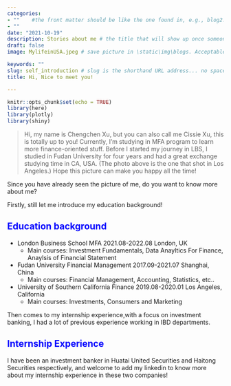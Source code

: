 ```yaml
---
categories:  
- ""    #the front matter should be like the one found in, e.g., blog2.md. It cannot be like the normal Rmd we used
- ""
date: "2021-10-19"
description: Stories about me # the title that will show up once someone gets to this page
draft: false
image: MylifeinUSA.jpeg # save picture in \static\img\blogs. Acceptable formats= jpg, jpeg, or png . Your iPhone pics wont work

keywords: ""
slug: self_introduction # slug is the shorthand URL address... no spaces plz
title: Hi, Nice to meet you!

---
```


```r
knitr::opts_chunk$set(echo = TRUE)
library(here)
library(plotly)
library(shiny)
```

> Hi, my name is Chengchen Xu, but you can also call me Cissie Xu, this is totally up to you!
Currently, I'm studying in MFA program to learn more finance-oriented stuff. Before I started my journey in LBS, I studied in Fudan University for four years and had a great exchange studying time in CA, USA. (The photo above is the one that shot in Los Angeles.) Hope this picture can make you happy all the time!

Since you have already seen the picture of me, do you want to know more about me?

Firstly, still let me introduce my education background!

## **<span style="color:blue;">Education background</span>**
-   London Business School              MFA                     2021.08-2022.08   London, UK
    -  Main courses: Investment Fundamentals, Data Anayltics For Finance, Anaylsis of Financial Statement
-   Fudan University                    Financial Management    2017.09-2021.07   Shanghai, China
    -  Main courses: Financial Management, Accounting, Statistics, etc..

-   University of Southern California   Finance                 2019.08-2020.01         Los Angeles, California
    -  Main courses: Investments, Consumers and Marketing

Then comes to my internship experience,with a focus on investment banking, I had a lot of previous experience working in IBD departments.

## **<span style="color:blue;">Internship Experience</span>**

I have been an investment banker in Huatai United Securities and Haitong Securities respectively, and welcome to add my linkedin to know more about my internship experience in these two companies!






